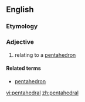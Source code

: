==English==

===Etymology===
{{confix|penta|hedral}}

===Adjective===
{{en-adj|-}}

# relating to a [[pentahedron]]

====Related terms====
* [[pentahedron]]

[[vi:pentahedral]]
[[zh:pentahedral]]